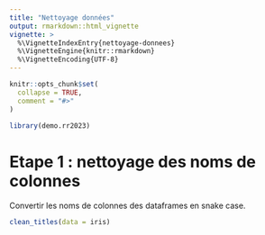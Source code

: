 ```yaml
---
title: "Nettoyage données"
output: rmarkdown::html_vignette
vignette: >
  %\VignetteIndexEntry{nettoyage-donnees}
  %\VignetteEngine{knitr::rmarkdown}
  %\VignetteEncoding{UTF-8}
---
```


```r
knitr::opts_chunk$set(
  collapse = TRUE,
  comment = "#>"
)
```

```r
library(demo.rr2023)
```

<!-- WARNING - This vignette is generated by {fusen} from dev/flat_nettoyage.Rmd: do not edit by hand -->

# Etape 1 : nettoyage des noms de colonnes

Convertir les noms de colonnes des dataframes en snake case.


  

```r
clean_titles(data = iris)
```

  

  


